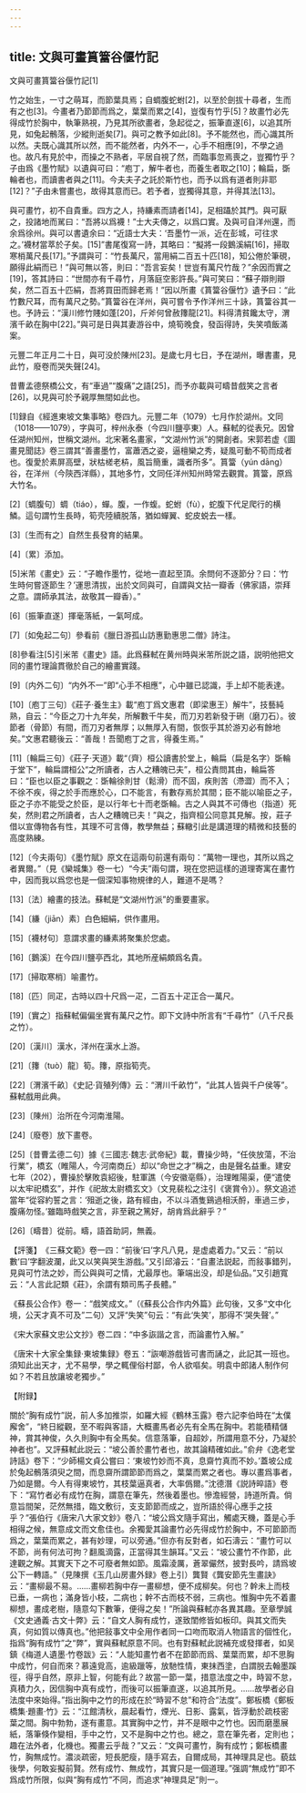 ```yaml
---
---
---
```

title: 文與可畫篔簹谷偃竹記
---



文與可畫篔簹谷偃竹記[1]


竹之始生，一寸之萌耳，而節葉具焉；自蜩腹蛇蚹[2]，以至於劍拔十尋者，生而有之也[3]。今畫者乃節節而爲之，葉葉而累之[4]，豈復有竹乎[5]？故畫竹必先得成竹於胸中，執筆熟視，乃見其所欲畫者，急起從之，振筆直遂[6]，以追其所見，如兔起鶻落，少縱則逝矣[7]。與可之教予如此[8]。予不能然也，而心識其所以然。夫既心識其所以然，而不能然者，内外不一，心手不相應[9]，不學之過也。故凡有見於中，而操之不熟者，平居自視了然，而臨事忽焉喪之，豈獨竹乎？子由爲《墨竹賦》以遺與可曰：“庖丁，解牛者也，而養生者取之[10]；輪扁，斲輪者也，而讀書者與之[11]。今夫夫子之託於斯竹也，而予以爲有道者則非耶[12]？”子由未嘗畫也，故得其意而已。若予者，豈獨得其意，并得其法[13]。

與可畫竹，初不自貴重。四方之人，持縑素而請者[14]，足相躡於其門。與可厭之，投諸地而駡曰：“吾將以爲襪！”士大夫傳之，以爲口實。及與可自洋州還，而余爲徐州。與可以書遺余曰：“近語士大夫：‘吾墨竹一派，近在彭城，可往求之。’襪材當萃於子矣。[15]”書尾復寫一詩，其略曰：“擬將一段鵝溪絹[16]，掃取寒梢萬尺長[17]。”予謂與可：“竹長萬尺，當用絹二百五十匹[18]，知公倦於筆硯，願得此絹而已！”與可無以答，則曰：“吾言妄矣！世豈有萬尺竹哉？”余因而實之[19]，答其詩曰：“世間亦有千尋竹，月落庭空影許長。”與可笑曰：“蘇子辯則辯矣，然二百五十匹絹，吾將買田而歸老焉！”因以所畫《篔簹谷偃竹》遺予曰：“此竹數尺耳，而有萬尺之勢。”篔簹谷在洋州，與可嘗令予作洋州三十詠，篔簹谷其一也。予詩云：“漢川修竹賤如蓬[20]，斤斧何曾赦籜龍[21]。料得清貧饞太守，渭濱千畝在胸中[22]。”與可是日與其妻游谷中，燒筍晚食，發函得詩，失笑噴飯滿案。

元豐二年正月二十日，與可没於陳州[23]。是歲七月七日，予在湖州，曝書畫，見此竹，廢卷而哭失聲[24]。

昔曹孟德祭橋公文，有“車過”“腹痛”之語[25]，而予亦載與可疇昔戲笑之言者[26]，以見與可於予親厚無間如此也。

[1]録自《經進東坡文集事略》卷四九。元豐二年（1079）七月作於湖州。文同（1018——1079），字與可，梓州永泰（今四川鹽亭東）人。蘇軾的從表兄。因曾任湖州知州，世稱文湖州。北宋著名畫家，“文湖州竹派”的開創者。宋郭若虚《圖畫見聞誌》卷三謂其“善畫墨竹，富蕭洒之姿，逼檀欒之秀，疑風可動不筍而成者也。復愛於素屏高壁，狀枯槎老枿，風旨簡重，識者所多”。篔簹（yún dāng）谷，在洋州（今陝西洋縣），其地多竹，文同任洋州知州時常去觀賞。篔簹，原爲大竹名。

[2]〔蜩腹句〕蜩（tiáo），蟬。腹，一作蝮。蛇蚹（fù），蛇腹下代足爬行的横鱗。這句謂竹生長時，筍壳陸續脱落，猶如蟬翼、蛇皮蜕去一樣。

[3]〔生而有之〕自然生長發育的結果。

[4]〔累〕添加。

[5]米芾《畫史》云：“子瞻作墨竹，從地一直起至頂。余問何不逐節分？曰：‘竹生時何嘗逐節生？’運思清拔，出於文同與可，自謂與文拈一瓣香（佛家語，崇拜之意。謂師承其法，故敬其一瓣香）。”

[6]〔振筆直遂〕揮毫落紙，一氣呵成。

[7]〔如兔起二句〕參看前《臘日游孤山訪惠勤惠思二僧》詩注。

[8]參看注[5]引米芾《畫史》語。此爲蘇軾在黄州時與米芾所説之語，説明他把文同的畫竹理論貫徹於自己的繪畫實踐。

[9]〔内外二句〕“内外不一”即“心手不相應”，心中雖已認識，手上却不能表達。

[10]〔庖丁三句〕《莊子·養生主》載“庖丁爲文惠君（即梁惠王）解牛”，技藝純熟，自云：“今臣之刀十九年矣，所解數千牛矣，而刀刃若新發于硎（磨刀石）。彼節者（骨節）有間，而刀刃者無厚；以無厚入有間，恢恢乎其於游刃必有餘地矣。”文惠君聽後云：“善哉！吾聞庖丁之言，得養生焉。”

[11]〔輪扁三句〕《莊子·天道》載“（齊）桓公讀書於堂上，輪扁（扁是名字）斲輪于堂下”，輪扁謂桓公“之所讀者，古人之糟魄已夫”，桓公責問其由，輪扁答曰：“臣也以臣之事觀之：斲輪徐則甘（鬆滑）而不固，疾則苦（滯澀）而不入；不徐不疾，得之於手而應於心，口不能言，有數存焉於其間；臣不能以喻臣之子，臣之子亦不能受之於臣，是以行年七十而老斲輪。古之人與其不可傳也（指道）死矣，然則君之所讀者，古人之糟魄已夫！”與之，指齊桓公同意其見解。按，莊子借以宣傳物各有性，其理不可言傳，教學無益；蘇轍引此是講道理的精微和技藝的高度熟練。

[12]〔今夫兩句〕《墨竹賦》原文在這兩句前還有兩句：“萬物一理也，其所以爲之者異爾。”（見《欒城集》卷一七）“今夫”兩句謂，現在您把這樣的道理寄寓在畫竹中，因而我以爲您也是一個深知事物規律的人，難道不是嗎？

[13]〔法〕繪畫的技法。蘇軾是“文湖州竹派”的重要畫家。

[14]〔縑（jiān）素〕白色細絹，供作畫用。

[15]〔襪材句〕意謂求畫的縑素將聚集於您處。

[16]〔鵝溪〕在今四川鹽亭西北，其地所産絹頗爲名貴。

[17]〔掃取寒梢〕喻畫竹。

[18]〔匹〕同疋，古時以四十尺爲一疋，二百五十疋正合一萬尺。

[19]〔實之〕指蘇軾偏偏坐實有萬尺之竹。即下文詩中所言有“千尋竹”（八千尺長之竹）。

[20]〔漢川〕漢水，洋州在漢水上游。

[21]〔籜（tuò）龍〕筍。籜，原指筍壳。

[22]〔渭濱千畝〕《史記·貨殖列傳》云：“渭川千畝竹”，“此其人皆與千户侯等”。蘇軾戲用此典。

[23]〔陳州〕治所在今河南淮陽。

[24]〔廢卷〕放下畫卷。

[25]〔昔曹孟德二句〕據《三國志·魏志·武帝紀》載，曹操少時，“任俠放蕩，不治行業”，橋玄（睢陽人，今河南商丘）却以“命世之才”稱之，由是聲名益重。建安七年（202），曹操於擊敗袁紹後，駐軍譙（今安徽亳縣），治理睢陽渠，便“遣使以太牢祀橋玄”，并作《祀故太尉橋玄文》（文見裴松之注引《褒賞令》）。祭文追述當年“從容約誓之言：‘殂逝之後，路有經由，不以斗酒隻鷄過相沃酹，車過三步，腹痛勿怪。’雖臨時戲笑之言，非至親之篤好，胡肯爲此辭乎？”

[26]〔疇昔〕從前。疇，語首助詞，無義。

【評箋】　《三蘇文範》卷一四：“前後‘曰’字凡八見，是虚處着力。”又云：“前以數‘曰’字翻波瀾，此又以笑與哭生游戲。”又引邱濬云：“自畫法説起，而敍事錯列，見與可竹法之妙，而公與與可之情，尤最厚也。筆端出没，却是仙品。”又引趙寬云：“人言此記類《莊》，余謂有類司馬子長體。”

《蘇長公合作》卷一：“戲笑成文。”（《蘇長公合作内外篇》此句後，又多“文中化境，公天才真不可及”二句）又評“失笑”句云：“有此‘失笑’，那得不‘哭失聲’。”

《宋大家蘇文忠公文抄》卷二四：“中多詼諧之言，而論畫竹入解。”

《唐宋十大家全集録·東坡集録》卷五：“詼嘲游戲皆可書而誦之，此記其一班也。須知此出天才，尤不易學，學之輒俚俗村鄙，令人欲嘔矣。明袁中郎諸人制作何如？不若且放讓坡老獨步。”

【附録】

關於“胸有成竹”説，前人多加推崇，如羅大經《鶴林玉露》卷六記李伯時在“太僕廨舍”，“終日縱觀，至不暇與客語，大概畫馬者必先有全馬在胸中。若能積精儲神，賞其神俊，久久則胸中有全馬矣。信意落筆，自超妙，所謂用意不分，乃凝於神者也”。又評蘇軾此説云：“坡公善於畫竹者也，故其論精確如此。”俞弁《逸老堂詩話》卷下：“少師楊文貞公嘗曰：‘東坡竹妙而不真，息齋竹真而不妙。’蓋坡公成於兔起鶻落須臾之間，而息齋所謂節節而爲之，葉葉而累之者也。專以畫爲事者，乃如是爾。今人有得東坡竹，其枝葉逼真者，大率僞爾。”沈德潛《説詩晬語》卷下：“寫竹者必有成竹在胸，謂意在筆先，然後着墨也。慘澹經營，詩道所貴。倘意旨間架，茫然無措，臨文敷衍，支支節節而成之，豈所語於得心應手之技乎？”張伯行《唐宋八大家文鈔》卷八：“坡公爲文隨手寫出，觸處天機，蓋是心手相得之候，無意成文而文愈佳也。余獨愛其論畫竹必先得成竹於胸中，不可節節而爲之，葉葉而累之，甚有妙理，可以旁通。”但亦有反對者，如石濤云：“畫竹可以不節，尚有何法可拘？翻風滴露，正當得其生韻耳。”又云：“坡公畫竹不作節，此達觀之解。其實天下之不可廢者無如節。風霜淩厲，蒼翠儼然，披對長吟，請爲坡公下一轉語。”（見陳撰《玉几山房畫外録》卷上引）龔賢《龔安節先生畫訣》云：“畫柳最不易。……畫柳若胸中存一畫柳想，便不成柳矣。何也？幹未上而枝已垂，一病也；滿身皆小枝，二病也；幹不古而枝不弱，三病也。惟胸中先不着畫柳想，畫成老樹，隨意勾下數筆，便得之矣！”所論與蘇軾亦各異其趣。至章學誠《文史通義·古文十弊》云：“自文人胸有成竹，遂致閨修皆如板印。與其文而失真，何如質以傳真也。”他把敍事文中全用作者同一口吻而取消人物語言的個性化，指爲“胸有成竹”之“弊”，實與蘇軾原意不同。也有對蘇軾此説補充或發揮者，如吴鎮《梅道人遺墨·竹卷跋》云：“人能知畫竹者不在節節而爲、葉葉而累，却不思胸中成竹，何自而來？慕遠覓高，逾級躐等，放馳性情，東抹西塗，白謂脱去翰墨蹊徑，得乎自然，原非上智，何能有此？故當一節一葉，措意法度之中，時習不怠，真積力久，因信胸中真有成竹，而後可以振筆直遂，以追其所見。……故學者必自法度中來始得。”指出胸中之竹的形成在於“時習不怠”和符合“法度”。鄭板橋《鄭板橋集·題畫·竹》云：“江館清秋，晨起看竹，煙光、日影、露氣，皆浮動於疏枝密葉之間。胸中勃勃，遂有畫意。其實胸中之竹，并不是眼中之竹也。因而磨墨展紙，落筆倏作變相，手中之竹，又不是胸中之竹也。總之，意在筆先者，定則也；趣在法外者，化機也。獨畫云乎哉？”又云：“文與可畫竹，胸有成竹；鄭板橋畫竹，胸無成竹。濃淡疏密，短長肥瘦，隨手寫去，自爾成局，其神理具足也。藐兹後學，何敢妄擬前賢。然有成竹、無成竹，其實只是一個道理。”强調“無成竹”即不爲成竹所限，似與“胸有成竹”不同，而追求“神理具足”則一。
